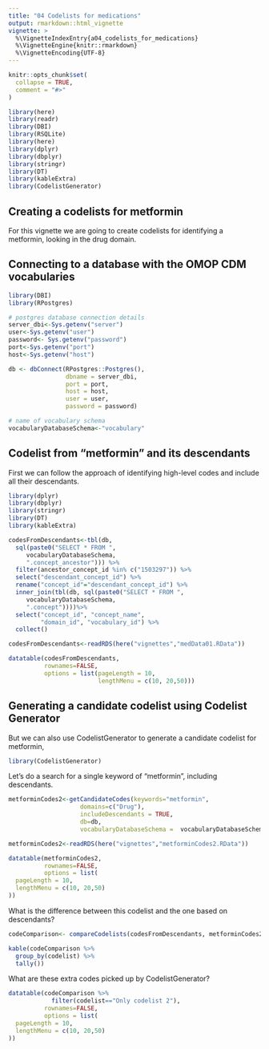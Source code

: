 ```yaml
---
title: "04 Codelists for medications"
output: rmarkdown::html_vignette
vignette: >
  %\VignetteIndexEntry{a04_codelists_for_medications}
  %\VignetteEngine{knitr::rmarkdown}
  %\VignetteEncoding{UTF-8}
---
```


```r
knitr::opts_chunk$set(
  collapse = TRUE,
  comment = "#>"
)
```

```r
library(here)
library(readr)
library(DBI)
library(RSQLite)
library(here)
library(dplyr)
library(dbplyr)
library(stringr)
library(DT)
library(kableExtra)
library(CodelistGenerator)
```

## Creating a codelists for metformin
For this vignette we are going to create codelists for identifying a metformin, looking in the drug domain.

## Connecting to a database with the OMOP CDM vocabularies
```r
library(DBI)
library(RPostgres)
```

```r
# postgres database connection details
server_dbi<-Sys.getenv("server")
user<-Sys.getenv("user")
password<- Sys.getenv("password")
port<-Sys.getenv("port")
host<-Sys.getenv("host")

db <- dbConnect(RPostgres::Postgres(),
                dbname = server_dbi,
                port = port,
                host = host,
                user = user,
                password = password)

# name of vocabulary schema
vocabularyDatabaseSchema<-"vocabulary"
```

## Codelist from "metformin" and its descendants
First we can follow the approach of identifying high-level codes and include all their descendants.

```r
library(dplyr)
library(dbplyr)
library(stringr)
library(DT)
library(kableExtra)
```

```r
codesFromDescendants<-tbl(db,
  sql(paste0("SELECT * FROM ",
     vocabularyDatabaseSchema,
     ".concept_ancestor"))) %>%
  filter(ancestor_concept_id %in% c("1503297")) %>%
  select("descendant_concept_id") %>%
  rename("concept_id"="descendant_concept_id") %>%
  inner_join(tbl(db, sql(paste0("SELECT * FROM ",
     vocabularyDatabaseSchema,
     ".concept"))))%>%
  select("concept_id", "concept_name",
         "domain_id", "vocabulary_id") %>%
  collect()

```

```r
codesFromDescendants<-readRDS(here("vignettes","medData01.RData"))
```

```r
datatable(codesFromDescendants,
          rownames=FALSE,
          options = list(pageLength = 10,
                         lengthMenu = c(10, 20,50)))

```

## Generating a candidate codelist using Codelist Generator
But we can also use CodelistGenerator to generate a candidate codelist for metformin,

```r
library(CodelistGenerator)
```

Let's do a search for a single keyword of "metformin", including descendants.
```r
metforminCodes2<-getCandidateCodes(keywords="metformin",
                    domains=c("Drug"),
                    includeDescendants = TRUE,
                    db=db,
                    vocabularyDatabaseSchema =  vocabularyDatabaseSchema)

```

```r
metforminCodes2<-readRDS(here("vignettes","metforminCodes2.RData"))
```

```r
datatable(metforminCodes2,
          rownames=FALSE,
          options = list(
  pageLength = 10,
  lengthMenu = c(10, 20,50)
))
```

What is the difference between this codelist and the one based on descendants?
```r
codeComparison<- compareCodelists(codesFromDescendants, metforminCodes2)

```


```r
kable(codeComparison %>% 
  group_by(codelist) %>% 
  tally())
```

What are these extra codes picked up by CodelistGenerator?
```r
datatable(codeComparison %>% 
            filter(codelist=="Only codelist 2"),
          rownames=FALSE,
          options = list(
  pageLength = 10,
  lengthMenu = c(10, 20,50)
))
```
